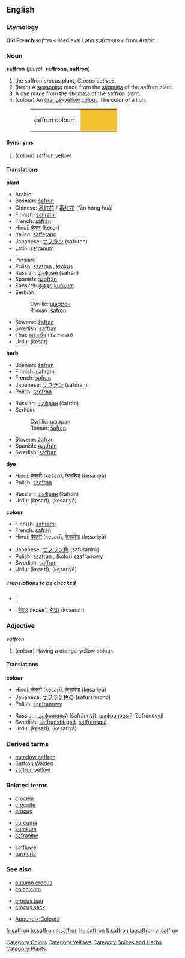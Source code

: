 {{see|Saffron}}

==English==
{{wikipedia}}
===Etymology===
'''Old French''' ''safran'' < Medieval Latin ''safranum'' < from Arabic {{ARchar|[[زعفران|زَعْفَرَان]]}}

===Noun===
'''saffron''' (''plural'': '''saffrons''', '''saffron''')
#the saffron crocus plant, ''Crocus sativus''.
#(herb) A [[seasoning]] made from the [[stigma]]ta of the saffron plant.
#A [[dye]] made from the [[stigma]]ta of the saffron plant.
#(colour) An [[orange]]-[[yellow]] [[color|colour]]. The color of a lion.
#:<table><tr><td>saffron colour: &nbsp;</td><td bgcolor="#F4C430" width="80">&nbsp; </td></tr></table>

====Synonyms====
#(colour) [[saffron yellow]]

====Translations====
'''plant'''
{{top}}
*Arabic: {{ARchar|[[زعفران|زَعْفَرَان]]}}
*Bosnian: [[šafron#Bosnian|šafron]] {{m}}
*Chinese: [[番紅花]] / [[番红花]] (fān hóng huā)
*Finnish: [[sahrami]]
*French: [[safran]]
*Hindi: [[केसर]] (kesar) {{f}}
*Italian: [[safferano]]
*Japanese: [[サフラン]] (safuran)
*Latin: [[safranum]]
{{mid}}
*Persian: {{FAchar|[[زعفران]]}}
*Polish: [[szafran]] {{m}}, [[krokus]] {{m}}
*Russian: [[шафран]] (šafrán) {{m}}
*Spanish: [[azafrán]] {{m}}
*Sanskrit: [[कुङ्कुम]] [[kuṅkum]]
*Serbian:
*:Cyrillic: [[шафрон#Serbian|шафрон]] {{m}}
*:Roman: [[šafron#Serbian|šafron]] {{m}}
*Slovene: [[žafran]] {{m}}
*Swedish: [[saffran]]
*Thai: [[หญ้าฝรั่น]] (Ya Faran)
*Urdu: {{URchar|[[کیسر]]}} (kesar) {{f}}
{{bottom}}


'''herb'''
{{top}}
*Bosnian: [[šafran#Bosnian|šafran]] {{m}}
*Finnish: [[sahrami]]
*French: [[safran]]
*Japanese: [[サフラン]] (safuran)
*Polish: [[szafran]] {{m}}
{{mid}}
*Russian: [[шафран]] (šafrán) {{m}}
*Serbian:
*:Cyrillic: [[шафран#Serbian|шафран]] {{m}}
*:Roman: [[šafran#Serbian|šafran]]
*Slovene: [[žafran]] {{m}}
*Spanish: [[azafrán]] {{m}}
*Swedish: [[saffran]]
{{bottom}}

'''dye'''
{{top}}
*Hindi: [[केसरी]] (kesarī), [[केसरिया]] (kesariyā)
*Polish: [[szafran]] {{m}}
{{mid}}
*Russian: [[шафран]] (šafrán) {{m}}
*Urdu: {{URchar|[[کیسری]]}} (kesarī), {{URchar|[[کیسریا]]}} (kesariyā)
{{bottom}}

'''colour'''
{{top}}
*Finnish: [[sahrami]]
*French: [[safran]]
*Hindi: [[केसरी]] (kesarī), [[केसरिया]] (kesariyā)
{{mid}}
*Japanese: [[サフラン色]] (safuraniro)
*Polish: [[szafran]] {{m}}, ([[kolor]]) [[szafranowy]] {{m}}
*Swedish: [[saffran]]
*Urdu: {{URchar|[[کیسری]]}} (kesarī), {{URchar|[[کیسریا]]}} (kesariyā)
{{bottom}}

=====Translations to be checked=====
{{checktrans}}
*{{ttbc|Persian}}: {{FAchar|[[سورنجان]]}}
*{{ttbc|Sanskrit}}: [[केसर]] (kesar), [[केसरं]] (kesaran)

===Adjective===
''saffron''
#(colour) Having a orange-yellow colour.

====Translations====
'''colour'''
{{top}}
*Hindi: [[केसरी]] (kesarī), [[केसरिया]] (kesariyā)
*Japanese: [[サフラン色]]の (safuranirono)
*Polish: [[szafranowy]]
{{mid}}
*Russian: [[шафранный]] (šafránnyj), [[шафрановый]] (šafránovyj)
*Swedish: [[saffransfärgad]], [[saffransgul]]
*Urdu: {{URchar|[[کیسری]]}} (kesarī), {{URchar|[[کیسریا]]}} (kesariyā)
{{bottom}}

===Derived terms===
*[[meadow saffron]]
*[[Saffron Walden]]
*[[saffron yellow]]

===Related terms===
{{top3}}
*[[crocein]]
*[[crocoite]]
*[[crocus]]
{{mid3}}
*[[curcuma]]
*[[kumkum]]
*[[safranine]]
{{mid3}}
*[[safflower]]
*[[turmeric]]
{{bottom}}

===See also===
{{top3}}
*[[autumn crocus]]
*[[colchicum]]
{{mid3}}
*[[crocus bag]]
*[[crocus sack]]
{{mid3}}
*[[Wiktionary_Appendix:Colours|Appendix:Colours]]
{{bottom}}

[[Category:Colors]]
[[Category:Yellows]]
[[Category:Spices and Herbs]]
[[Category:Plants]]

[[fr:saffron]]
[[io:saffron]]
[[it:saffron]]
[[hu:saffron]]
[[fi:saffron]]
[[ta:saffron]]
[[vi:saffron]]